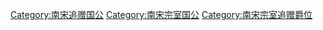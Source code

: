 [[Category:南宋追赠国公|Category:南宋追赠国公]]
[[Category:南宋宗室国公|Category:南宋宗室国公]]
[[Category:南宋宗室追赠爵位|Category:南宋宗室追赠爵位]]